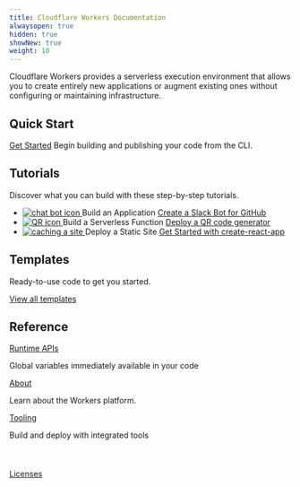 ```yaml
---
title: Cloudflare Workers Documentation
alwaysopen: true
hidden: true
showNew: true
weight: 10
---
```


<p>
  Cloudflare Workers provides a serverless execution environment that allows you to create entirely
  new applications or augment existing ones without configuring or maintaining infrastructure.
</p>

<h2>Quick Start</h2>
<p>
  <a href="/quickstart" class="quick-start">Get Started</a> Begin building and publishing your code
  from the CLI.
</p>

<h2>Tutorials</h2>
<p>Discover what you can build with these step-by-step tutorials.</p>
<ul class="tutorial-list">
  <li class="tutorial-item">
    <a href="/tutorials/build-an-application">
      <img src="/media/chat-bot.svg" alt="chat bot icon"/>
    </a>
    Build an Application
    <a href="/tutorials/build-an-application">Create a Slack Bot for GitHub</a>
  </li>
  <li class="tutorial-item">
    <a href="/tutorials/build-a-serverless-function">
      <img src="/media/qr-generator.svg" alt="QR icon" />
    </a>
    Build a Serverless Function
    <a href="/tutorials/build-a-serverless-function">Deploy a QR code generator</a>
  </li>
  <li class="tutorial-item">
    <a href="/tutorials/deploy-a-react-app">
      <img src="/media/cache-website.svg" alt="caching a site" />
    </a>
    Deploy a Static Site
    <a href="/tutorials/deploy-a-react-app">Get Started with create-react-app</a>
  </li>
</ul>

<h2>Templates</h2>
<p>Ready-to-use code to get you started.</p>
<section class="template-wrapper">
<Boilerplate endpointId="hello_world"/>
<Boilerplate endpointId="hello_world_rust"/>
</section>
<section class="snippet template-wrapper">
    <Snippet endpointId="bulk_redirects"/>
    <Snippet endpointId="send_raw_html"/>
</section>
<a href="/templates">View all templates</a>

<h2>Reference</h2>
<section class="reference-links">
  <div>
    <a href="/reference/runtime/apis">Runtime APIs</a>
    <p>Global variables immediately available in your code</p>
  </div>
  <div>
    <a href="/about">About</a>
    <p>Learn about the Workers platform.</p>
  </div>
  <div>
    <a href="/tooling">Tooling</a>
    <p>Build and deploy with integrated tools</p>
  </div>
</section>

<div style="padding-top: 24px">
  <p><a href="/licenses">Licenses</a></p>
</div>
